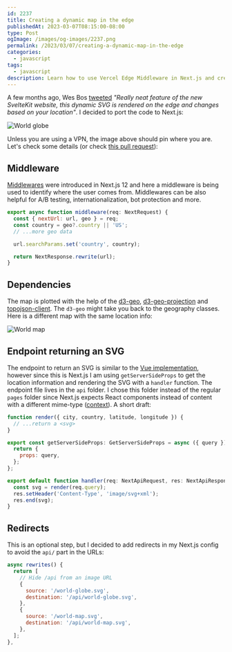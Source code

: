 ```yaml
---
id: 2237
title: Creating a dynamic map in the edge
publishedAt: 2023-03-07T08:15:00-08:00
type: Post
ogImage: /images/og-images/2237.png
permalink: /2023/03/07/creating-a-dynamic-map-in-the-edge
categories:
  - javascript
tags:
  - javascript
description: Learn how to use Vercel Edge Middleware in Next.js and create a cool world map with your visitor location
---
```


A few months ago, Wes Bos [tweeted](https://twitter.com/wesbos/status/1603090933347672066) _"Really neat feature of the new SvelteKit website, this dynamic SVG is rendered on the edge and changes based on your location"_. I decided to port the code to Next.js:

![World globe](/world-globe.svg)

Unless you are using a VPN, the image above should pin where you are. Let's check some details (or check [this pull request](https://github.com/leonardofaria/leonardofaria.net/pull/149/)):

## Middleware

[Middlewares](https://nextjs.org/docs/advanced-features/middleware) were introduced in Next.js 12 and here a middleware is being used to identify where the user comes from. Middlewares can be also helpful for A/B testing, internationalization, bot protection and more.

```js title="middleware.ts"
export async function middleware(req: NextRequest) {
  const { nextUrl: url, geo } = req;
  const country = geo?.country || 'US';
  // ...more geo data

  url.searchParams.set('country', country);

  return NextResponse.rewrite(url);
}
```

## Dependencies

The map is plotted with the help of the [d3-geo](https://github.com/d3/d3-geo), [d3-geo-projection](https://github.com/d3/d3-geo-projection) and [topojson-client](https://github.com/topojson/topojson-client). The `d3-geo` might take you back to the geography classes. Here is a different map with the same location info:

![World map](/world-map.svg)

## Endpoint returning an SVG

The endpoint to return an SVG is similar to the [Vue implementation](https://github.com/sveltejs/kit/blob/3aecae584917b9e686cc6372f87e58a340d2099f/sites/kit.svelte.dev/src/routes/edge.svg/%2Bserver.js), however since this is Next.js I am using `getServerSideProps` to get the location information and rendering the SVG with a `handler` function. The endpoint file lives in the `api` folder. I chose this folder instead of the regular `pages` folder since Next.js expects React components instead of content with a different mime-type ([context](https://github.com/vercel/next.js/discussions/14991#discussioncomment-35302)). A short draft:

```js title="api/world-globe/index.ts"
function render({ city, country, latitude, longitude }) {
  // ...return a <svg>
}

export const getServerSideProps: GetServerSideProps = async ({ query }) => {
  return {
    props: query,
  };
};

export default function handler(req: NextApiRequest, res: NextApiResponse) {
  const svg = render(req.query);
  res.setHeader('Content-Type', 'image/svg+xml');
  res.end(svg);
}
```

## Redirects

This is an optional step, but I decided to add redirects in my Next.js config to avoid the `api/` part in the URLs:

```js title="next.config.js"
async rewrites() {
  return [
    // Hide /api from an image URL
    {
      source: '/world-globe.svg',
      destination: '/api/world-globe.svg',
    },
    {
      source: '/world-map.svg',
      destination: '/api/world-map.svg',
    },
  ];
},
```

